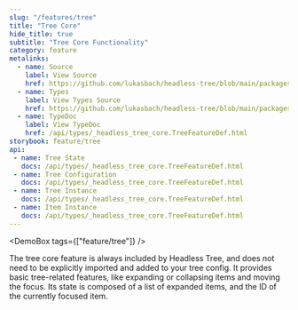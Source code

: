 ```yaml
---
slug: "/features/tree"
title: "Tree Core"
hide_title: true
subtitle: "Tree Core Functionality"
category: feature
metalinks:
  - name: Source
    label: View Source
    href: https://github.com/lukasbach/headless-tree/blob/main/packages/core/src/features/tree/feature.ts
  - name: Types
    label: View Types Source
    href: https://github.com/lukasbach/headless-tree/blob/main/packages/core/src/features/tree/types.ts
  - name: TypeDoc
    label: View TypeDoc
    href: /api/types/_headless_tree_core.TreeFeatureDef.html
storybook: feature/tree
api:
 - name: Tree State
   docs: /api/types/_headless_tree_core.TreeFeatureDef.html
 - name: Tree Configuration
   docs: /api/types/_headless_tree_core.TreeFeatureDef.html
 - name: Tree Instance
   docs: /api/types/_headless_tree_core.TreeFeatureDef.html
 - name: Item Instance
   docs: /api/types/_headless_tree_core.TreeFeatureDef.html
---
```



<DocsPageHeader
    title="Tree Core"
    subtitle="Tree Core Functionality"
    sourceLink="https://github.com/lukasbach/headless-tree/blob/main/packages/core/src/features/tree/feature.ts"
    typesLink="https://github.com/lukasbach/headless-tree/blob/main/packages/core/src/features/tree/types.ts"
    typeDocLink="/api/types/_headless_tree_core.TreeFeatureDef.html"
    importText="import { TreeFeature } from 'headless-tree'; TODOTODOTODO"
/>

<DemoBox tags={["feature/tree"]} />

The tree core feature is always included by Headless Tree, and does not need to be explicitly imported and
added to your tree config. It provides basic tree-related features, like expanding or collapsing items and moving
the focus. Its state is composed of a list of expanded items, and the ID of the currently focused item.
